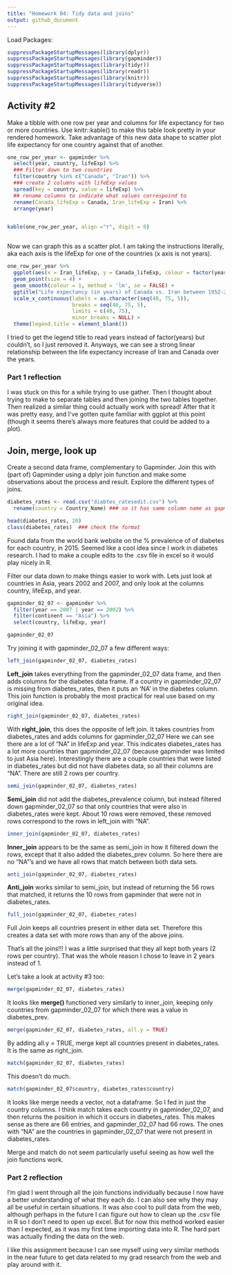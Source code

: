 ```yaml
---
title: "Homework 04: Tidy data and joins"
output: github_document
---
```


Load Packages:

```r
suppressPackageStartupMessages(library(dplyr))
suppressPackageStartupMessages(library(gapminder))
suppressPackageStartupMessages(library(tidyr))
suppressPackageStartupMessages(library(readr))
suppressPackageStartupMessages(library(knitr))
suppressPackageStartupMessages(library(tidyverse))
```


## Activity #2

Make a tibble with one row per year and columns for life expectancy for two or more countries.
Use knitr::kable() to make this table look pretty in your rendered homework.
Take advantage of this new data shape to scatter plot life expectancy for one country against that of another.


```r

one_row_per_year <- gapminder %>%
  select(year, country, lifeExp) %>% 
  ### Filter down to two countries
  filter(country %in% c("Canada", "Iran")) %>% 
  ### create 2 columns with lifeExp values
  spread(key = country, value = lifeExp) %>%
  ## rename columns to indicate what values correspoind to 
  rename(Canada_lifeExp = Canada, Iran_lifeExp = Iran) %>%   
  arrange(year)


kable(one_row_per_year, align ="r", digit = 0)



```



Now we can graph this as a scatter plot. I am taking the instructions literally, aka each axis is the lifeExp for one of the countries (x axis is not years).

```r
one_row_per_year %>% 
  ggplot(aes(x = Iran_lifeExp, y = Canada_lifeExp, colour = factor(year) )) +
  geom_point(size = 4) +
  geom_smooth(colour = 1, method = 'lm', se = FALSE) +
  ggtitle("Life expectancy (in years) of Canada vs. Iran between 1952-2007 ") +
  scale_x_continuous(labels = as.character(seq(40, 75, 5)),
                     breaks = seq(40, 75, 5), 
                     limits = c(40, 75),
                     minor_breaks = NULL) +
  theme(legend.title = element_blank())

```

I tried to get the legend title to read years instead of factor(years) but couldn't, so I just removed it. Anyways, we can see a strong linear relationship between the life expectancy increase of Iran and Canada over the years.

### Part 1 reflection

I was stuck on this for a while trying to use gather. Then I thought about trying to make to separate tables and then joining the two tables together. Then realized a similar thing could actually work with spread! After that it was pretty easy, and I've gotten quite familiar with ggplot at this point (though it seems there's always more features that could be added to a plot).



## Join, merge, look up

Create a second data frame, complementary to Gapminder. Join this with (part of) Gapminder using a dplyr join function and make some observations about the process and result. Explore the different types of joins. 

```r
diabetes_rates <- read.csv("diabtes_ratesedit.csv") %>% 
  rename(country = Country_Name) ### so it has same column name as gapminder

head(diabetes_rates, 20)
class(diabetes_rates)  ### check the format


```


Found data from the world bank website on the % prevalence of of diabetes for each country, in 2015. Seemed like a cool idea since I work in diabetes research. I had to make a couple edits to the .csv file in excel so it would play nicely in R.

Filter our data down to make things easier to work with. Lets just look at countries in Asia, years 2002 and 2007, and only look at the columns country, lifeExp, and year.


```r
gapminder_02_07 <- gapminder %>%
  filter(year == 2007 | year == 2002) %>% 
  filter(continent == "Asia") %>% 
  select(country, lifeExp, year)

gapminder_02_07
```


Try joining it with gapminder_02_07 a few different ways:

```r
left_join(gapminder_02_07, diabetes_rates)
```

**Left_join** takes everything from the gapminder_02_07 data frame, and then adds columns for the diabetes data frame. If a country in  gapminder_02_07 is missing from diabetes_rates, then it puts an 'NA' in the diabetes column. This join function is probably the most practical for real use based on my original idea.



```r
right_join(gapminder_02_07, diabetes_rates)
```

With **right_join**, this does the opposite of left join. It takes countries from diabetes_rates and adds columns for gapminder_02_07 Here we can see there are a lot of "NA" in lifeExp and year. This indicates diabetes_rates has a lot more countries than  gapminder_02_07 (because gapminder was limited to just Asia here). Interestingly there are a couple countries that were listed in diabetes_rates but did not have diabetes data, so all their columns are "NA". There are still 2 rows per country.


```r
semi_join(gapminder_02_07, diabetes_rates)
```

**Semi_join** did not add the diabetes_prevalence column, but instead filtered down gapminder_02_07 so that only countries that were also in diabetes_rates were kept. About 10 rows were removed, these removed rows correspond to the rows in left_join with "NA".


```r
inner_join(gapminder_02_07, diabetes_rates)
```

**Inner_join** appears to be the same as semi_join in how it filtered down the rows, except that it also added the diabetes_prev column. So here there are no "NA"'s and we have all rows that match between both data sets.

```r
anti_join(gapminder_02_07, diabetes_rates)
```

**Anti_join** works similar to semi_join, but instead of returning the 56 rows that matched, it returns the 10 rows from gapminder that were not in diabetes_rates.


```r
full_join(gapminder_02_07, diabetes_rates)
```

Full Join keeps all countries present in either data set. Therefore this creates a data set with more rows than any of the above joins.

That's all the joins!!! I was a little surprised that they all kept both years (2 rows per country). That was the whole reason I chose to leave in 2 years instead of 1.

Let's take a look at activity #3 too:

```r
merge(gapminder_02_07, diabetes_rates)
```

It looks like **merge()** functioned very similarly to inner_join, keeping only countries from gapminder_02_07 for which there was a value in diabetes_prev.



```r
merge(gapminder_02_07, diabetes_rates, all.y = TRUE)
```

By adding all.y = TRUE, merge kept all countries present in diabetes_rates. It is the same as right_join.



```r
match(gapminder_02_07, diabetes_rates)
```
This doesn't do much.

```r
match(gapminder_02_07$country, diabetes_rates$country)
```
It looks like merge needs a vector, not a dataframe. So I fed in just the country columns. I think match takes each country in gapminder_02_07, and then returns the position in which it occurs in diabetes_rates. This makes sense as there are 66 entries, and gapminder_02_07 had 66 rows. The ones with "NA" are the countries in gapminder_02_07 that were not present in diabetes_rates.


Merge and match do not seem particularly useful seeing as how well the join functions work.

### Part 2 reflection

I'm glad I went through all the join functions individually because I now have a better understanding of what they each do. I can also see why they may all be useful in certain situations. It was also cool to pull data from the web, although perhaps in the future I can figure out how to clean up the .csv file in R so I don't need to open up excel. But for now this method worked easier than I expected, as it was my first time importing data into R. The hard part was actually finding the data on the web.


I like this assignment because I can see myself using very similar methods in the near future to get data related to my grad research from the web and play around with it.

